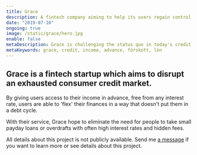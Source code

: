 ```yaml
---
title: Grace
description: A fintech company aiming to help its users regain control of their personal finances.
date: "2019-07-10"
ongoing: true
image: /static/grace/hero.jpg
enable: false
metaDescription: Grace is challenging the status quo in today's credit industry by giving users access to their income in advance..
metaKeywords: grace, credit, income, advance, förskott, lön
---
```


## Grace is a fintech startup which aims to disrupt an exhausted consumer credit market.

By giving users access to their income in advance, free from any interest rate, users are able to 'flex' their finances in a way that doesn't put them in a debt cycle.

With their service, Grace hope to eliminate the need for people to take small payday loans or overdrafts with often high interest rates and hidden fees.

All details about this project is not publicly available. Send me <a href="mailto:patrik@patrikarvidsson.com">a message</a> if you want to learn more or see details about this project.

